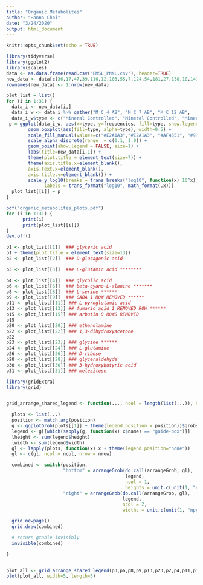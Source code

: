 ```yaml
---
title: "Organic Metabolites"
author: "Hanna Choi"
date: "3/24/2020"
output: html_document
---
```


```r
knitr::opts_chunk$set(echo = TRUE)
```
```r
library(tidyverse)
library(ggplot2)
library(scales)
data <- as.data.frame(read.csv("EMSL_PNNL.csv"), header=TRUE)
new_data <- data[c(36,17,47,39,110,12,103,55,7,124,54,181,27,138,10,141,87,118,209,26,132,1,38,48,125,23,123,35,90,6,63),]
rownames(new_data) <- 1:nrow(new_data)
```
```r
plot_list = list()
for (i in 1:31) {
  data_i <- new_data[i,]
  data_i_w <- data_i %>% gather("M_C_4_AB",	"M_C_7_AB",	"M_C_12_AB",	"M_C_14_AB",	"M_C_19_AB",	"M_C_30_AB",	"M_H_2_AB",	"M_H_2B",	"M_H_4_AB",	"M_H_11_AB",	"M_H_17_AB",	"M_H_26_AB",	"M_H_28_AB",	"M_H_30_AB",	"M_H_32_AB",	"M_H_34_AB",	"O_C_4_AB",	"O_C_12_AB",	"O_C_14_AB",	"O_C_19_AB",	"O_C_27_AB",	"O_C_34_AB",	"O_H_2_AB",	"O_H_4_AB",	"O_H_11_AB",	"O_H_17_AB",	"O_H_32_AB", key="type", value="frequencies")
  data_i_w$type <- c("Mineral Controlled", "Mineral Controlled", "Mineral Controlled", "Mineral Controlled", "Mineral Controlled", "Mineral Controlled", "Mineral Heated", "Mineral Heated", "Mineral Heated", "Mineral Heated", "Mineral Heated", "Mineral Heated", "Mineral Heated", "Mineral Heated", "Mineral Heated", "Mineral Heated", "Organic Controlled", "Organic Controlled", "Organic Controlled", "Organic Controlled", "Organic Controlled", "Organic Controlled", "Organic Heated", "Organic Heated", "Organic Heated", "Organic Heated", "Organic Heated")
 p = ggplot(data_i_w, aes(x=type, y=frequencies, fill=type, show.legend=FALSE)) +
        geom_boxplot(aes(fill=type, alpha=type), width=0.5) +
        scale_fill_manual(values=c("#E2A1A3","#E2A1A3", "#AF4551", "#91002D")) +
        scale_alpha_discrete(range  = c(0.1, 1.0)) +
        geom_point(show.legend = FALSE, size=1) +
        labs(title=new_data[i,1]) +
        theme(plot.title = element_text(size=7)) +
        theme(axis.title.x=element_blank(),
        axis.text.x=element_blank(), 
        axis.title.y=element_blank()) +
        scale_y_log10(breaks = trans_breaks("log10", function(x) 10^x),
              labels = trans_format("log10", math_format(.x)))
  plot_list[[i]] = p
}
```
```r
pdf("organic_metabolites_plots.pdf")
for (i in 1:31) {
      print(i)
      print(plot_list[[i]])
}
dev.off()
```
```r
p1 <- plot_list[[1]]  ### glyceric acid
p1 + theme(plot.title = element_text(size=13))
p2 <- plot_list[[2]]  ### D-glucagonic acid

p3 <- plot_list[[3]]  ### L-glutamic acid ********

p4 <- plot_list[[4]]  ### glycolic acid
p6 <- plot_list[[6]]  ### beta-cyano-L-alanine *******
p8 <- plot_list[[8]]  ### L-serine ******
p9 <- plot_list[[9]]  ### GABA 1 ROW REMOVED ******
p11 <- plot_list[[11]] ### L-pyroglutamic acid
p13 <- plot_list[[13]] ## fumaric acid 1 REMOVED ROW ******
p15 <- plot_list[[15]] ### arbutin 8 ROWS REMOVED
p15
p20 <- plot_list[[20]] ### ethanolamine
p22 <- plot_list[[22]] ### 1,3-dihydroxyacetone
p22
p23 <- plot_list[[23]] ### glycine ******
p24 <- plot_list[[24]] ### L-glutamine
p26 <- plot_list[[26]] ### D-ribose
p28 <- plot_list[[28]] ### glyceraldehyde
p30 <- plot_list[[30]] ### 3-hydroxybutyric acid
p31 <- plot_list[[31]] ### melezitose
```
```r
library(gridExtra)
library(grid)


grid_arrange_shared_legend <- function(..., ncol = length(list(...)), nrow = 1, position = c("bottom", "right")) {

  plots <- list(...)
  position <- match.arg(position)
  g <- ggplotGrob(plots[[1]] + theme(legend.position = position))$grobs
  legend <- g[[which(sapply(g, function(x) x$name) == "guide-box")]]
  lheight <- sum(legend$height)
  lwidth <- sum(legend$width)
  gl <- lapply(plots, function(x) x + theme(legend.position="none"))
  gl <- c(gl, ncol = ncol, nrow = nrow)

  combined <- switch(position,
                     "bottom" = arrangeGrob(do.call(arrangeGrob, gl),
                                            legend,
                                            ncol = 1,
                                            heights = unit.c(unit(1, "npc") - lheight, lheight)),
                     "right" = arrangeGrob(do.call(arrangeGrob, gl),
                                           legend,
                                           ncol = 2,
                                           widths = unit.c(unit(1, "npc") - lwidth, lwidth)))

  grid.newpage()
  grid.draw(combined)

  # return gtable invisibly
  invisible(combined)

}


plot_all <- grid_arrange_shared_legend(p3,p6,p8,p9,p13,p23,p2,p4,p11,p15,p20,p22,p24,p26, p28, ncol = 4, nrow = 5)
plot(plot_all, width=5, length=5)
```

